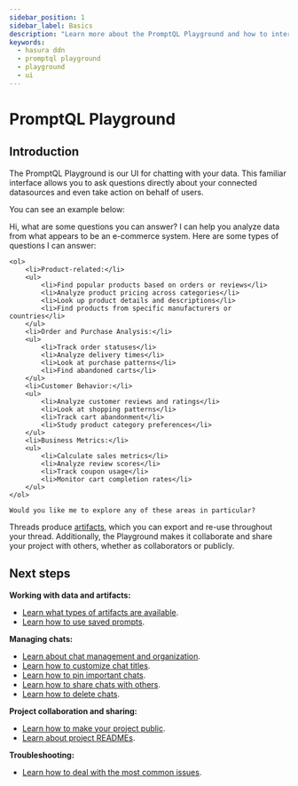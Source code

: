 ```yaml
---
sidebar_position: 1
sidebar_label: Basics
description: "Learn more about the PromptQL Playground and how to interact with your data."
keywords:
  - hasura ddn
  - promptql playground
  - playground
  - ui
---
```



# PromptQL Playground

## Introduction

The PromptQL Playground is our UI for chatting with your data. This familiar interface allows you to ask questions
directly about your connected datasources and even take action on behalf of users.

You can see an example below:

<PqlChat>
  <User>Hi, what are some questions you can answer?</User>
  <Pql>
    I can help you analyze data from what appears to be an e-commerce system. Here are some types of questions I can answer:

    <ol>
        <li>Product-related:</li>
        <ul>
            <li>Find popular products based on orders or reviews</li>
            <li>Analyze product pricing across categories</li>
            <li>Look up product details and descriptions</li>
            <li>Find products from specific manufacturers or countries</li>
        </ul>
        <li>Order and Purchase Analysis:</li>
        <ul>
            <li>Track order statuses</li>
            <li>Analyze delivery times</li>
            <li>Look at purchase patterns</li>
            <li>Find abandoned carts</li>
        </ul>
        <li>Customer Behavior:</li>
        <ul>
            <li>Analyze customer reviews and ratings</li>
            <li>Look at shopping patterns</li>
            <li>Track cart abandonment</li>
            <li>Study product category preferences</li>
        </ul>
        <li>Business Metrics:</li>
        <ul>
            <li>Calculate sales metrics</li>
            <li>Analyze review scores</li>
            <li>Track coupon usage</li>
            <li>Monitor cart completion rates</li>
        </ul>
    </ol>

    Would you like me to explore any of these areas in particular?

  </Pql>
</PqlChat>

Threads produce [artifacts](/promptql-playground/artifacts.mdx), which you can export and re-use throughout your thread.
Additionally, the Playground makes it collaborate and share your project with others, whether as collaborators or
publicly.

## Next steps

**Working with data and artifacts:**

- [Learn what types of artifacts are available](/promptql-playground/artifacts.mdx).
- [Learn how to use saved prompts](/promptql-playground/saved-prompts.mdx).

**Managing chats:**

- [Learn about chat management and organization](/promptql-playground/chats/index.mdx).
- [Learn how to customize chat titles](/promptql-playground/chats/chat-titles.mdx).
- [Learn how to pin important chats](/promptql-playground/chats/pin-chat.mdx).
- [Learn how to share chats with others](/promptql-playground/chats/shared-chats.mdx).
- [Learn how to delete chats](/promptql-playground/chats/delete-chat.mdx).

**Project collaboration and sharing:**

- [Learn how to make your project public](/promptql-playground/public-projects.mdx).
- [Learn about project READMEs](/promptql-playground/project-readme.mdx).

**Troubleshooting:**

- [Learn how to deal with the most common issues](/promptql-playground/troubleshooting.mdx).
